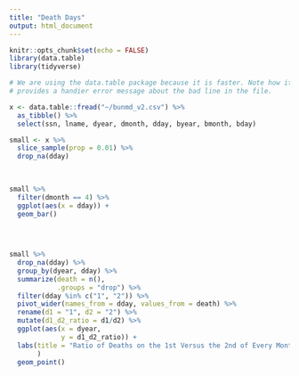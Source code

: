 ```yaml
---
title: "Death Days"
output: html_document
---
```


```r
knitr::opts_chunk$set(echo = FALSE)
library(data.table)
library(tidyverse)
```


```r
# We are using the data.table package because it is faster. Note how it also
# provides a handier error message about the bad line in the file.

x <- data.table::fread("~/bunmd_v2.csv") %>% 
  as_tibble() %>% 
  select(ssn, lname, dyear, dmonth, dday, byear, bmonth, bday)
```
```r
small <- x %>% 
  slice_sample(prop = 0.01) %>% 
  drop_na(dday)
  
  
```

```r
small %>% 
  filter(dmonth == 4) %>% 
  ggplot(aes(x = dday)) +
  geom_bar()

  
  
```
```r
small %>% 
  drop_na(dday) %>% 
  group_by(dyear, dday) %>% 
  summarize(death = n(),
            .groups = "drop") %>% 
  filter(dday %in% c("1", "2")) %>% 
  pivot_wider(names_from = dday, values_from = death) %>% 
  rename(d1 = "1", d2 = "2") %>% 
  mutate(d1_d2_ratio = d1/d2) %>% 
  ggplot(aes(x = dyear,
             y = d1_d2_ratio)) +
  labs(title = "Ratio of Deaths on the 1st Versus the 2nd of Every Month",
       )
  geom_point() 
  


```

